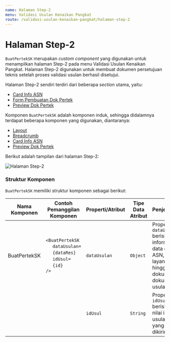 ```yaml
---
name: Halaman Step-2
menu: Validasi Usulan Kenaikan Pangkat
route: /validasi-usulan-kenaikan-pangkat/halaman-step-2
---
```


# Halaman Step-2

`BuatPertekSK` merupakan _custom component_ yang digunakan untuk
menampilkan halaman Step-2 pada menu Validasi Usulan Kenaikan Pangkat.
Halaman Step-2 digunakan untuk membuat dokumen
persetujuan teknis setelah proses validasi usulan berhasil
disetujui.

Halaman Step-2 sendiri terdiri dari beberapa _section_ utama, yaitu:

- [Card Info ASN](/validasi-usulan-kenaikan-pangkat/card-info-asn "Card Info ASN")
- [Form Pembuatan Dok Pertek](/validasi-usulan-kenaikan-pangkat/form-pembuatan-pertek "Form Pembuatan Dok Pertek")
- [Preview Dok Pertek](/validasi-usulan-kenaikan-pangkat/preview-dok-pertek "Preview Dok Pertek")

Komponen `BuatPertekSK` adalah komponen induk, sehingga
didalamnya terdapat beberapa komponen yang digunakan, diantaranya:

- [Layout](/validasi-usulan-kenaikan-pangkat/layout "Layout")
- [Breadcrumb](/validasi-usulan-kenaikan-pangkat/breadcrumb "Breadcrumb")
- [Card Info ASN](/validasi-usulan-kenaikan-pangkat/card-info-asn "Card Info ASN")
- [Preview Dok Pertek](/validasi-usulan-kenaikan-pangkat/preview-dok-pertek "Preview Dok Pertek")

Berikut adalah tampilan dari halaman Step-2:

![Halaman Step-2](../../src/img/validasi-usulan-kenaikan-pangkat/Halaman-Step-2.png)

### Struktur Komponen

`BuatPertekSK` memiliki struktur komponen sebagai berikut:

| Nama Komponen | Contoh Pemanggilan <br/> Komponen                                                                                                                                                                                     | Properti/Atribut | Tipe Data <br/> Atribut | Penjelasan                                                                                                     |
| ------------- | --------------------------------------------------------------------------------------------------------------------------------------------------------------------------------------------------------------------- | ---------------- | ----------------------- | -------------------------------------------------------------------------------------------------------------- |
| BuatPertekSK  | `<BuatPertekSK` <br/> &nbsp;&nbsp;&nbsp;&nbsp;&nbsp;`dataUsulan=` <br/> &nbsp;&nbsp;&nbsp;&nbsp;&nbsp;`{dataRes}` <br/> &nbsp;&nbsp;&nbsp;&nbsp;&nbsp;`idUsul=` <br/> &nbsp;&nbsp;&nbsp;&nbsp;&nbsp;`{id}` <br/> `/>` | `dataUsulan`     | `Object`                | Properti `dataUsulan` berisi informasi <br/> data diri ASN, jenis layanan, <br/> hingga dokumen-dokumen usulan |
|               |                                                                                                                                                                                                                       | `idUsul`         | `String`                | Properti `idUsul` berisi <br/> nilai id dari usulan yang dikirim.                                              |
